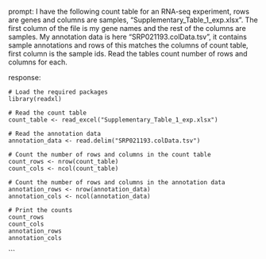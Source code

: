 prompt:
I have the following count table for an RNA-seq experiment, rows are genes and columns are samples, "Supplementary_Table_1_exp.xlsx". The first column of the file is my gene names and the rest of the columns are samples. My annotation data is here  "SRP021193.colData.tsv", it contains sample annotations and rows of this matches the columns of count table, first column is the sample ids. Read the tables count number of rows and columns for each.

response:
```
# Load the required packages
library(readxl)

# Read the count table
count_table <- read_excel("Supplementary_Table_1_exp.xlsx")

# Read the annotation data
annotation_data <- read.delim("SRP021193.colData.tsv")

# Count the number of rows and columns in the count table
count_rows <- nrow(count_table)
count_cols <- ncol(count_table)

# Count the number of rows and columns in the annotation data
annotation_rows <- nrow(annotation_data)
annotation_cols <- ncol(annotation_data)

# Print the counts
count_rows
count_cols
annotation_rows
annotation_cols
```
```
